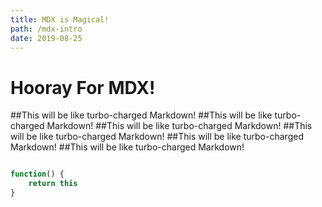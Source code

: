 ```yaml
---
title: MDX is Magical!
path: /mdx-intro
date: 2019-08-25
---
```




# Hooray For MDX!

<div>
  ##This will be like turbo-charged Markdown! ##This will be like turbo-charged
  Markdown! ##This will be like turbo-charged Markdown! ##This will be like
  turbo-charged Markdown! ##This will be like turbo-charged Markdown! ##This
  will be like turbo-charged Markdown!
</div>

```javascript

function() {
    return this
}
```
